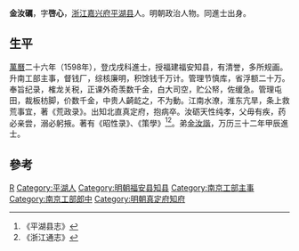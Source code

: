 {{Otheruses|other=名为金汝礪的其他人物|金汝礪 (崇禎進士)}}
'''金汝礪'''，字'''啓心'''，[[浙江|浙江]][[嘉兴府|嘉兴府]][[平湖县|平湖县]]人。明朝政治人物。同進士出身。

== 生平 ==
[[萬曆|萬曆]]二十六年（1598年），登戊戌科進士，授福建福安知县，有清誉，多所规画。升南工部主事，督钱厂，综核廉明，积馀钱千万计。管理节慎库，省浮额二十万。奉旨纪录，榷龙关税，正课外奇羡数千金，白大司空，贮公帑，佐缓急。管理屯田，裁板枋脚，价数千金，中贵人齮龁之，不为動。江南水潦，淮东亢旱，条上救荒事宜，著《荒政录》。出知北直真定府，抱病卒。汝砺天性纯孝，父毋有疾，药必亲尝，溺必躬掖。著有《昭性录》、《策學》<ref>《平湖县志》</ref><ref>《浙江通志》</ref>。弟[[金汝諧|金汝諧]]，万历三十二年甲辰進士。

==參考==
{{reflist}}

{{start box}}
{{s-off}}
{{s-before|[[彭汝漢|彭汝漢]]}}
{{s-title|明朝福安縣知縣|1599年－1605年}}
{{s-after|[[曹良貴|曹良貴]]}}
{{end box}}

{{萬曆二十六年戊戌科殿試金榜}}

{{Authority control}}

{{DEFAULTSORT:Jin金}}
[[Category:金姓|R]]
[[Category:平湖人|Category:平湖人]]
[[Category:明朝福安县知县|Category:明朝福安县知县]]
[[Category:南京工部主事|Category:南京工部主事]]
[[Category:南京工部郎中|Category:南京工部郎中]]
[[Category:明朝真定府知府|Category:明朝真定府知府]]


{{明朝官员小作品}}